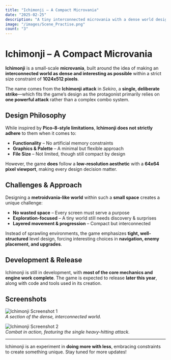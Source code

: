 ```yaml
---
title: "Ichimonji – A Compact Microvania"
date: "2025-02-25"
description: "A tiny interconnected microvania with a dense world design, inspired by classic limitations but without strict constraints."
image: "/images/Scene_Practise.png"
count: "3"
---
```


# Ichimonji – A Compact Microvania

**Ichimonji** is a small-scale **microvania**, built around the idea of making an **interconnected world as dense and interesting as possible** within a strict size constraint of **1024x512 pixels**.

The name comes from the **Ichimonji attack** in _Sekiro_, a **single, deliberate strike**—which fits the game’s design as the protagonist primarily relies on **one powerful attack** rather than a complex combo system.

## Design Philosophy

While inspired by **Pico-8-style limitations**, **Ichimonji does not strictly adhere** to them when it comes to:

- **Functionality** – No artificial memory constraints
- **Graphics & Palette** – A minimal but flexible approach
- **File Size** – Not limited, though still compact by design

However, the game **does** follow a **low-resolution aesthetic** with a **64x64 pixel viewport**, making every design decision matter.

## Challenges & Approach

Designing a **metroidvania-like world** within such a **small space** creates a unique challenge:

- **No wasted space** – Every screen must serve a purpose
- **Exploration-focused** – A tiny world still needs discovery & surprises
- **Layered movement & progression** – Compact but interconnected

Instead of sprawling environments, the game emphasizes **tight, well-structured** level design, forcing interesting choices in **navigation, enemy placement, and upgrades**.

## Development & Release

Ichimonji is still in development, with **most of the core mechanics and engine work complete**. The game is expected to release **later this year**, along with code and tools used in its creation.

## Screenshots

![Ichimonji Screenshot 1](images/screenshot1.jpg)  
_A section of the dense, interconnected world._

![Ichimonji Screenshot 2](images/screenshot2.jpg)  
_Combat in action, featuring the single heavy-hitting attack._

---

Ichimonji is an experiment in **doing more with less**, embracing constraints to create something unique. Stay tuned for more updates!
